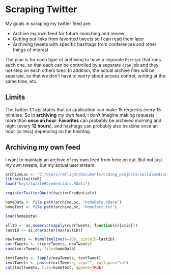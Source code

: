 <!--
  %\VignetteEngine{knitr}
  %\VignetteIndexEntry{Scraping Twitter}
-->

# Scraping Twitter

My goals in scraping my twitter feed are:

* Archive my own feed for future searching and review
* Getting out links from favorited tweets so I can read them later
* Archiving tweets with specific hashtags from conferences and other things of interest

The plan is for each type of archiving to have a separate `Rscript` that runs each one, so that each can be controlled by a separate `cron` job and they not step on each others toes. In addition, the actual archive files will be separate, so that we don't have to worry about access control, writing at the same time, etc.

## Limits

The twitter 1.1 api states that an application can make 15 requests every 15 minutes. So in **archiving** my own feed, I don't imagine making requests more than **once an hour**. **Favorites** can probably be archived morning and night (every **12 hours**), and hashtags can probably also be done once an hour (or less) depending on the hashtag. 

## Archiving my own feed

I want to maintain an archive of my own feed from here on out. But not just my own tweets, but my actual user stream.

```r
archiveLoc <- "C:/Users/rmflight/Documents/coding_projects/socialmediaArchive/twitter"
library(twitteR)
load("keys/twitteRCredentials.RData")

registerTwitterOAuth(twitterCredentials)
```

```r
homeData <- file.path(archiveLoc, "homeData.RData")
homeText <- file.path(archiveLoc, "homeText.txt")

load(homeData)

allID <- as.numeric(sapply(currTweets, function(x){x$id}))
lastID <- as.character(max(allID))

newTweets <- homeTimeline(n=100, sinceID=lastID)
currTweets <- c(currTweets, newTweets)
save(currTweets, file=homeData)

textTweets <- lapply(newTweets, textTweet)
textTweets <- paste(textTweets, sep="", collapse="\n")
cat(textTweets, file=homeText, append=TRUE)
```

